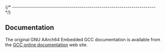 
{/* ------------------------------------------------------------------------ */}

## Documentation

The original GNU AArch64 Embedded GCC documentation is available from the
[GCC online documentation](https://gcc.gnu.org/onlinedocs/) web site.
